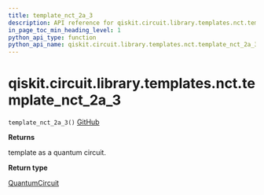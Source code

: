 ```yaml
---
title: template_nct_2a_3
description: API reference for qiskit.circuit.library.templates.nct.template_nct_2a_3
in_page_toc_min_heading_level: 1
python_api_type: function
python_api_name: qiskit.circuit.library.templates.nct.template_nct_2a_3
---
```


<span id="qiskit-circuit-library-templates-nct-template-nct-2a-3" />

# qiskit.circuit.library.templates.nct.template\_nct\_2a\_3

<span id="qiskit.circuit.library.templates.nct.template_nct_2a_3" />

`template_nct_2a_3()` [GitHub](https://github.com/qiskit/qiskit/tree/stable/0.16/qiskit/circuit/library/templates/nct/template_nct_2a_3.py "view source code")

**Returns**

template as a quantum circuit.

**Return type**

[QuantumCircuit](qiskit.circuit.QuantumCircuit "qiskit.circuit.QuantumCircuit")

